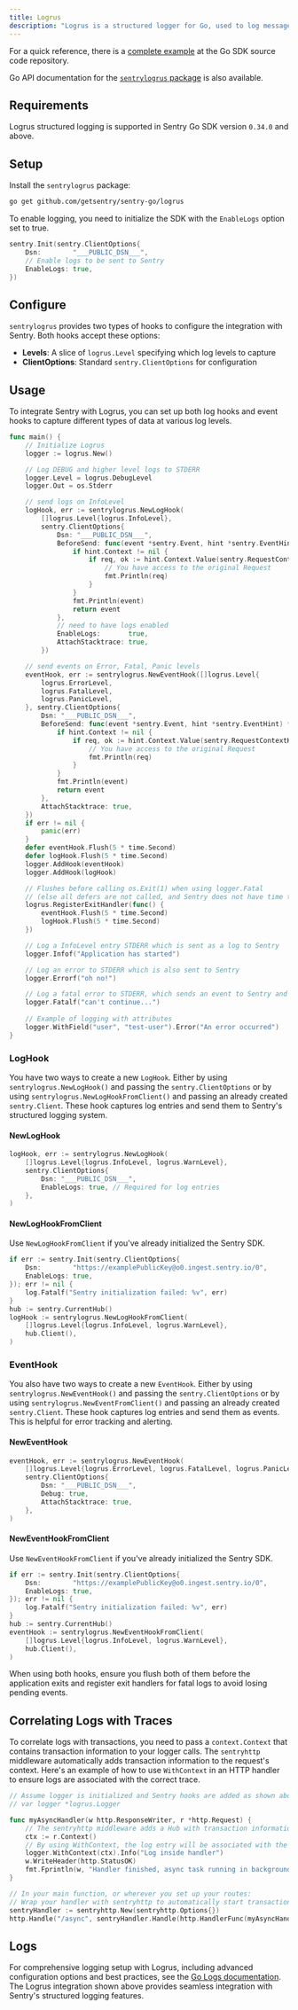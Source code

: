 ```yaml
---
title: Logrus
description: "Logrus is a structured logger for Go, used to log messages in different formats and levels. This guide demonstrates how to integrate Logrus with Sentry to capture and send both logs and events to Sentry."
---
```


For a quick reference, there is a [complete example](https://github.com/getsentry/sentry-go/tree/master/_examples/logrus) at the Go SDK source code repository.

Go API documentation for the [`sentrylogrus` package](https://pkg.go.dev/github.com/getsentry/sentry-go/logrus) is also available.

## Requirements

Logrus structured logging is supported in Sentry Go SDK version `0.34.0` and above.

## Setup

Install the `sentrylogrus` package:
```bash
go get github.com/getsentry/sentry-go/logrus
```

To enable logging, you need to initialize the SDK with the `EnableLogs` option set to true.

```go
sentry.Init(sentry.ClientOptions{
    Dsn:        "___PUBLIC_DSN___",
	// Enable logs to be sent to Sentry
    EnableLogs: true,
})
```

## Configure

`sentrylogrus` provides two types of hooks to configure the integration with Sentry. Both hooks accept these options:
- **Levels**: A slice of `logrus.Level` specifying which log levels to capture
- **ClientOptions**: Standard `sentry.ClientOptions` for configuration

## Usage

To integrate Sentry with Logrus, you can set up both log hooks and event hooks to capture different types of data at various log levels.

```go
func main() {
	// Initialize Logrus
	logger := logrus.New()

	// Log DEBUG and higher level logs to STDERR
	logger.Level = logrus.DebugLevel
	logger.Out = os.Stderr

	// send logs on InfoLevel
	logHook, err := sentrylogrus.NewLogHook(
		[]logrus.Level{logrus.InfoLevel},
		sentry.ClientOptions{
			Dsn: "___PUBLIC_DSN___",
			BeforeSend: func(event *sentry.Event, hint *sentry.EventHint) *sentry.Event {
				if hint.Context != nil {
					if req, ok := hint.Context.Value(sentry.RequestContextKey).(*http.Request); ok {
						// You have access to the original Request
						fmt.Println(req)
					}
				}
				fmt.Println(event)
				return event
			},
			// need to have logs enabled
			EnableLogs:       true,
			AttachStacktrace: true,
		})

	// send events on Error, Fatal, Panic levels
	eventHook, err := sentrylogrus.NewEventHook([]logrus.Level{
		logrus.ErrorLevel,
		logrus.FatalLevel,
		logrus.PanicLevel,
	}, sentry.ClientOptions{
		Dsn: "___PUBLIC_DSN___",
		BeforeSend: func(event *sentry.Event, hint *sentry.EventHint) *sentry.Event {
			if hint.Context != nil {
				if req, ok := hint.Context.Value(sentry.RequestContextKey).(*http.Request); ok {
					// You have access to the original Request
					fmt.Println(req)
				}
			}
			fmt.Println(event)
			return event
		},
		AttachStacktrace: true,
	})
	if err != nil {
		panic(err)
	}
	defer eventHook.Flush(5 * time.Second)
	defer logHook.Flush(5 * time.Second)
	logger.AddHook(eventHook)
	logger.AddHook(logHook)

	// Flushes before calling os.Exit(1) when using logger.Fatal
	// (else all defers are not called, and Sentry does not have time to send the event)
	logrus.RegisterExitHandler(func() {
		eventHook.Flush(5 * time.Second)
		logHook.Flush(5 * time.Second)
	})

    // Log a InfoLevel entry STDERR which is sent as a log to Sentry
    logger.Infof("Application has started")

    // Log an error to STDERR which is also sent to Sentry
    logger.Errorf("oh no!")

    // Log a fatal error to STDERR, which sends an event to Sentry and terminates the application
    logger.Fatalf("can't continue...")
	
    // Example of logging with attributes
	logger.WithField("user", "test-user").Error("An error occurred")
}
```

### LogHook

You have two ways to create a new `LogHook`. Either by using `sentrylogrus.NewLogHook()` and passing the `sentry.ClientOptions` or
by using `sentrylogrus.NewLogHookFromClient()` and passing an already created `sentry.Client`. These hook captures log entries and
send them to Sentry's structured logging system.

#### NewLogHook
```go
logHook, err := sentrylogrus.NewLogHook(
    []logrus.Level{logrus.InfoLevel, logrus.WarnLevel},
    sentry.ClientOptions{
        Dsn: "___PUBLIC_DSN___",
        EnableLogs: true, // Required for log entries
    },
)
```

#### NewLogHookFromClient

Use `NewLogHookFromClient` if you've already initialized the Sentry SDK.
```go
if err := sentry.Init(sentry.ClientOptions{
    Dsn:        "https://examplePublicKey@o0.ingest.sentry.io/0",
    EnableLogs: true,
}); err != nil {
    log.Fatalf("Sentry initialization failed: %v", err)
}
hub := sentry.CurrentHub()
logHook := sentrylogrus.NewLogHookFromClient(
    []logrus.Level{logrus.InfoLevel, logrus.WarnLevel},
    hub.Client(),
)
```

### EventHook

You also have two ways to create a new `EventHook`. Either by using `sentrylogrus.NewEventHook()` and passing the `sentry.ClientOptions` or
by using `sentrylogrus.NewEventFromClient()` and passing an already created `sentry.Client`. These hook captures log entries and
send them as events. This is helpful for error tracking and alerting.

#### NewEventHook
```go
eventHook, err := sentrylogrus.NewEventHook(
    []logrus.Level{logrus.ErrorLevel, logrus.FatalLevel, logrus.PanicLevel},
    sentry.ClientOptions{
        Dsn: "___PUBLIC_DSN___",
        Debug: true,
        AttachStacktrace: true,
    },
)
```
#### NewEventHookFromClient

Use `NewEventHookFromClient` if you've already initialized the Sentry SDK.
```go
if err := sentry.Init(sentry.ClientOptions{
    Dsn:        "https://examplePublicKey@o0.ingest.sentry.io/0",
    EnableLogs: true,
}); err != nil {
    log.Fatalf("Sentry initialization failed: %v", err)
}
hub := sentry.CurrentHub()
eventHook := sentrylogrus.NewEventHookFromClient(
    []logrus.Level{logrus.InfoLevel, logrus.WarnLevel},
    hub.Client(),
)
```

<Alert>
    When using both hooks, ensure you flush both of them before the application exits and register exit handlers for fatal logs to avoid losing pending events.
</Alert>

## Correlating Logs with Traces

To correlate logs with transactions, you need to pass a `context.Context` that contains transaction information to your logger calls. The `sentryhttp` middleware automatically adds transaction information to the request's context.
Here's an example of how to use `WithContext` in an HTTP handler to ensure logs are associated with the correct trace.

```go
// Assume logger is initialized and Sentry hooks are added as shown above.
// var logger *logrus.Logger

func myAsyncHandler(w http.ResponseWriter, r *http.Request) {
	// The sentryhttp middleware adds a Hub with transaction information to the request context.
	ctx := r.Context()
	// By using WithContext, the log entry will be associated with the transaction from the request.
    logger.WithContext(ctx).Info("Log inside handler")
	w.WriteHeader(http.StatusOK)
	fmt.Fprintln(w, "Handler finished, async task running in background.")
}

// In your main function, or wherever you set up your routes:
// Wrap your handler with sentryhttp to automatically start transactions for requests.
sentryHandler := sentryhttp.New(sentryhttp.Options{})
http.Handle("/async", sentryHandler.Handle(http.HandlerFunc(myAsyncHandler)))
```

<Include name="logs/go-ctx-usage-alert.mdx"/>

## Logs

For comprehensive logging setup with Logrus, including advanced configuration options and best practices, see the [Go Logs documentation](/platforms/go/logs/). The Logrus integration shown above provides seamless integration with Sentry's structured logging features.
